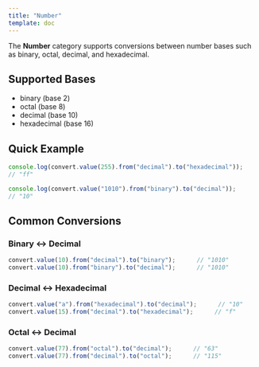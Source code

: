 ```yaml
---
title: "Number"
template: doc
---
```

The **Number** category supports conversions between number bases such as binary, octal, decimal, and hexadecimal.

## Supported Bases

- binary (base 2)
- octal (base 8)
- decimal (base 10)
- hexadecimal (base 16)


## Quick Example
```ts
console.log(convert.value(255).from("decimal").to("hexadecimal")); 
// "ff"

console.log(convert.value("1010").from("binary").to("decimal")); 
// "10"
```

## Common Conversions

### Binary ↔ Decimal
```ts
convert.value(10).from("decimal").to("binary");      // "1010"
convert.value(10).from("binary").to("decimal");      // "1010"
```

### Decimal ↔ Hexadecimal
```ts
convert.value("a").from("hexadecimal").to("decimal");      // "10"
convert.value(15).from("decimal").to("hexadecimal");      // "f"
```

### Octal ↔ Decimal
```ts
convert.value(77).from("octal").to("decimal");      // "63"
convert.value(77).from("decimal").to("octal");      // "115"
```